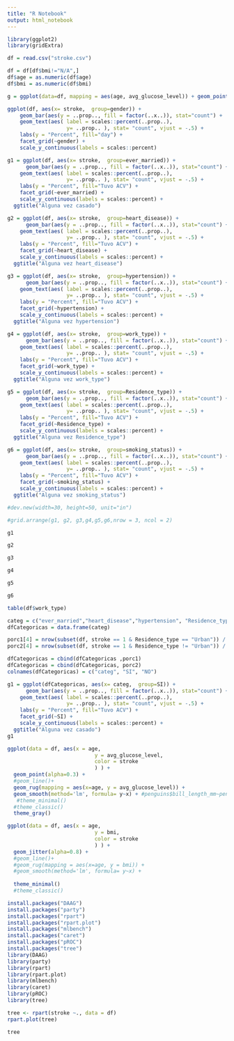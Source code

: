 ```yaml
---
title: "R Notebook"
output: html_notebook
---
```

```r
library(ggplot2)
library(gridExtra)

```

```r
df = read.csv("stroke.csv")
```

```r
df = df[df$bmi!="N/A",]
df$age = as.numeric(df$age)
df$bmi = as.numeric(df$bmi)
```
```r
g = ggplot(data=df, mapping = aes(age, avg_glucose_level)) + geom_point()
```

```r
ggplot(df, aes(x= stroke,  group=gender)) + 
    geom_bar(aes(y = ..prop.., fill = factor(..x..)), stat="count") +
    geom_text(aes( label = scales::percent(..prop..),
                   y= ..prop.. ), stat= "count", vjust = -.5) +
    labs(y = "Percent", fill="day") +
    facet_grid(~gender) +
    scale_y_continuous(labels = scales::percent)
```
```r
g1 = ggplot(df, aes(x= stroke,  group=ever_married)) + 
      geom_bar(aes(y = ..prop.., fill = factor(..x..)), stat="count") +
    geom_text(aes( label = scales::percent(..prop..),
                   y= ..prop.. ), stat= "count", vjust = -.5) +
    labs(y = "Percent", fill="Tuvo ACV") +
    facet_grid(~ever_married) +
    scale_y_continuous(labels = scales::percent) +
  ggtitle("Alguna vez casado")

g2 = ggplot(df, aes(x= stroke,  group=heart_disease)) + 
      geom_bar(aes(y = ..prop.., fill = factor(..x..)), stat="count") +
    geom_text(aes( label = scales::percent(..prop..),
                   y= ..prop.. ), stat= "count", vjust = -.5) +
    labs(y = "Percent", fill="Tuvo ACV") +
    facet_grid(~heart_disease) +
    scale_y_continuous(labels = scales::percent) +
  ggtitle("Alguna vez heart_disease")

g3 = ggplot(df, aes(x= stroke,  group=hypertension)) + 
      geom_bar(aes(y = ..prop.., fill = factor(..x..)), stat="count") +
    geom_text(aes( label = scales::percent(..prop..),
                   y= ..prop.. ), stat= "count", vjust = -.5) +
    labs(y = "Percent", fill="Tuvo ACV") +
    facet_grid(~hypertension) +
    scale_y_continuous(labels = scales::percent) +
  ggtitle("Alguna vez hypertension")

g4 = ggplot(df, aes(x= stroke,  group=work_type)) + 
      geom_bar(aes(y = ..prop.., fill = factor(..x..)), stat="count") +
    geom_text(aes( label = scales::percent(..prop..),
                   y= ..prop.. ), stat= "count", vjust = -.5) +
    labs(y = "Percent", fill="Tuvo ACV") +
    facet_grid(~work_type) +
    scale_y_continuous(labels = scales::percent) +
  ggtitle("Alguna vez work_type")

g5 = ggplot(df, aes(x= stroke,  group=Residence_type)) + 
      geom_bar(aes(y = ..prop.., fill = factor(..x..)), stat="count") +
    geom_text(aes( label = scales::percent(..prop..),
                   y= ..prop.. ), stat= "count", vjust = -.5) +
    labs(y = "Percent", fill="Tuvo ACV") +
    facet_grid(~Residence_type) +
    scale_y_continuous(labels = scales::percent) +
  ggtitle("Alguna vez Residence_type")

g6 = ggplot(df, aes(x= stroke,  group=smoking_status)) + 
      geom_bar(aes(y = ..prop.., fill = factor(..x..)), stat="count") +
    geom_text(aes( label = scales::percent(..prop..),
                   y= ..prop.. ), stat= "count", vjust = -.5) +
    labs(y = "Percent", fill="Tuvo ACV") +
    facet_grid(~smoking_status) +
    scale_y_continuous(labels = scales::percent) +
  ggtitle("Alguna vez smoking_status")

#dev.new(width=30, height=50, unit="in")

#grid.arrange(g1, g2, g3,g4,g5,g6,nrow = 3, ncol = 2)

g1
```
```r
g2
```
```r
g3
```
```r
g4
```
```r
g5
```
```r
g6
```

```r
table(df$work_type)
```

```r
categ = c("ever_married","heart_disease","hypertension", "Residence_type")
dfCategoricas = data.frame(categ)
```
```r
porc1[4] = nrow(subset(df, stroke == 1 & Residence_type == "Urban")) / nrow(subset(df, Residence_type == "Urban"))
porc2[4] = nrow(subset(df, stroke == 1 & Residence_type != "Urban")) / nrow(subset(df, Residence_type != "Urban"))
```
```r
dfCategoricas = cbind(dfCategoricas ,porc1)
dfCategoricas = cbind(dfCategoricas, porc2)
colnames(dfCategoricas) = c("categ", "SI", "NO")
```

```r
g1 = ggplot(dfCategoricas, aes(x= categ,  group=SI)) + 
      geom_bar(aes(y = ..prop.., fill = factor(..x..)), stat="count") +
    geom_text(aes( label = scales::percent(..prop..),
                   y= ..prop.. ), stat= "count", vjust = -.5) +
    labs(y = "Percent", fill="Tuvo ACV") +
    facet_grid(~SI) +
    scale_y_continuous(labels = scales::percent) +
  ggtitle("Alguna vez casado")
g1
```
```r
ggplot(data = df, aes(x = age, 
                            y = avg_glucose_level,
                            color = stroke
                            ) ) +
  geom_point(alpha=0.3) +
  #geom_line()+
  geom_rug(mapping = aes(x=age, y = avg_glucose_level)) +
  geom_smooth(method='lm', formula= y~x) + #penguins$bill_length_mm~penguins$bill_depth_mm x~y
   #theme_minimal()
  #theme_classic()
  theme_gray()
```

```r
ggplot(data = df, aes(x = age, 
                            y = bmi,
                            color = stroke
                            ) ) +
  geom_jitter(alpha=0.8) +
  #geom_line()+
  #geom_rug(mapping = aes(x=age, y = bmi)) +
  #geom_smooth(method='lm', formula= y~x) + 
  
  theme_minimal()
  #theme_classic()
```
```r
install.packages("DAAG")
install.packages("party")
install.packages("rpart")
install.packages("rpart.plot")
install.packages("mlbench")
install.packages("caret")
install.packages("pROC")
install.packages("tree")
library(DAAG)
library(party)
library(rpart)
library(rpart.plot)
library(mlbench)
library(caret)
library(pROC)
library(tree)
```
```r
tree <- rpart(stroke ~., data = df)
rpart.plot(tree)
```

```r
tree
```

